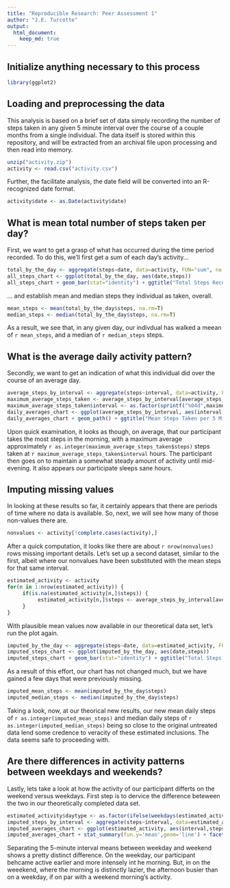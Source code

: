 ```yaml
---
title: "Reproducible Research: Peer Assessment 1"
author: "J.E. Turcotte"
output: 
  html_document:
    keep_md: true
---
```


## Initialize anything necessary to this process
     
```r
library(ggplot2)
```

## Loading and preprocessing the data
This analysis is based on a brief set of data simply recording the number of steps taken in any given 5 minute interval over the course of a couple months from a single individual.  The data itself is stored within this repository, and will be extracted from an archival file upon processing and then read into memory.

```r
unzip("activity.zip")
activity <- read.csv("activity.csv")
```

Further, the facilitate analysis, the date field will be converted into an R-recognized date format.    

```r
activity$date <- as.Date(activity$date)
```
     
## What is mean total number of steps taken per day?
First, we want to get a grasp of what has occurred during the time period recorded.  To do this, we'll first get a sum of each day's activity...

```r
total_by_the_day <- aggregate(steps~date, data=activity, FUN="sum", na.rm=T)
all_steps_chart <- ggplot(total_by_the_day, aes(date,steps))
all_steps_chart + geom_bar(stat="identity") + ggtitle("Total Steps Recorded per Day")
```
     
... and establish mean and median steps they individual as taken, overall.

```r
mean_steps <- mean(total_by_the_day$steps, na.rm=T)
median_steps <- median(total_by_the_day$steps, na.rm=T)
```
     
As a result, we see that, in any given day, our indivdual has walked a meean of `r mean_steps`, and a median of `r median_steps` steps.
     
## What is the average daily activity pattern?
Secondly, we want to get an indication of what this individual did over the course of an average day.

```r
average_steps_by_interval <- aggregate(steps~interval, data=activity, FUN="mean", na.rm=T)
maximum_average_steps_taken <- average_steps_by_interval[average_steps_by_interval$steps==max(average_steps_by_interval$steps),]
maximum_average_steps_taken$interval <- as.factor(sprintf("%04d",maximum_average_steps_taken$interval))
daily_averages_chart <- ggplot(average_steps_by_interval, aes(interval,steps))
daily_averages_chart + geom_path() + ggtitle("Mean Steps Taken per 5 Minute Interval") + xlab("Minutes of Day")
```
     
Upon quick examination, it looks as though, on average, that our participant takes the most steps in the morning, with a maximum average approximately `r as.integer(maximum_average_steps_taken$steps)` steps taken at `r maximum_average_steps_taken$interval` hours.  The participant then goes on to maintain a somewhat steady amount of activity until mid-evening.  It also appears our participate sleeps sane hours.

## Imputing missing values
In looking at these results so far, it certainly appears that there are periods of time where no data is available.  So, next, we will see how many of those non-values there are.

```r
nonvalues <- activity[!complete.cases(activity),]
```

After a quick computation, it looks like there are about `r nrow(nonvalues)` rows missing important details.  Let's set up a second dataset, similar to the first, albeit where our nonvalues have been substituted with the mean steps for that same interval.

```r
estimated_activity <- activity
for(n in 1:nrow(estimated_activity)) { 
     if(is.na(estimated_activity[n,]$steps)) { 
          estimated_activity[n,]$steps <- average_steps_by_interval[average_steps_by_interval$interval==estimated_activity[n,]$interval,]$steps
     }
}
```

With plausible mean values now available in our theoretical data set, let's run the plot again.

```r
imputed_by_the_day <- aggregate(steps~date, data=estimated_activity, FUN="sum", na.rm=T)
imputed_steps_chart <- ggplot(imputed_by_the_day, aes(date,steps))
imputed_steps_chart + geom_bar(stat="identity") + ggtitle("Total Steps Recorded per Day")
```
     
As a result of this effort, our chart has not changed much, but we have gained a few days that were previously missing.

```r
imputed_mean_steps <- mean(imputed_by_the_day$steps)
imputed_median_steps <- median(imputed_by_the_day$steps)
```

Taking a look, now, at our theorical new results, our new mean daily steps of `r as.integer(imputed_mean_steps)` and median daily steps of `r as.integer(imputed_median_steps)` being so close to the original untreated data lend some credence to veracity of these estimated inclusions.  The data seems safe to proceeding with.

## Are there differences in activity patterns between weekdays and weekends?
Lastly, lets take a look at how the activity of our participant differts on the weekend versus weekdays.  First step is to dervice the difference beteween the two in our theoretically completed data set.

```r
estimated_activity$daytype <- as.factor(ifelse(weekdays(estimated_activity$date) %in% c("Saturday","Sunday"), "weekend", "weekday"))
imputed_steps_by_interval <- aggregate(steps~interval, data=estimated_activity, FUN="mean", na.rm=T)
imputed_averages_chart <- ggplot(estimated_activity, aes(interval,steps))
imputed_averages_chart + stat_summary(fun.y='mean',geom='line') + facet_wrap(~daytype,nrow=2) + ggtitle("Imputed Mean Steps Taken per 5 Minute Interval")
```

Separating the 5-minute interval means between weekday and weekend shows a pretty distinct difference.  On the weekday, our participant behcame active earlier and more intensely int he morning.  But, in on the weeekend, where the morning is distinctly lazier, the afternoon busier than on a weekday, if on par with a weekend morning's activity.
